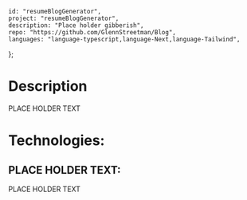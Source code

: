 
    id: "resumeBlogGenerator",
    project: "resumeBlogGenerator",
    description: "Place holder gibberish",
    repo: "https://github.com/GlennStreetman/Blog",
    languages: "language-typescript,language-Next,language-Tailwind",
};

# Description

PLACE HOLDER TEXT

# Technologies:

## PLACE HOLDER TEXT:

PLACE HOLDER TEXT
